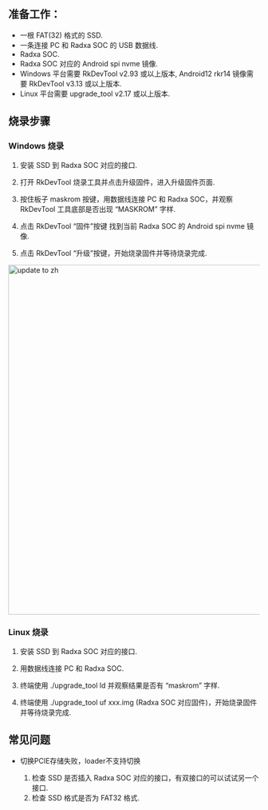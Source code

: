 
## 准备工作：

- 一根 FAT(32) 格式的 SSD.
- 一条连接 PC 和 Radxa SOC 的 USB 数据线.
- Radxa SOC.
- Radxa SOC 对应的 Android spi nvme 镜像.
- Windows 平台需要 RkDevTool v2.93 或以上版本, Android12 rkr14 镜像需要 RkDevTool v3.13 或以上版本.
- Linux 平台需要 upgrade_tool v2.17 或以上版本.

## 烧录步骤

### Windows 烧录

1. 安装 SSD 到 Radxa SOC 对应的接口.

2. 打开 RkDevTool 烧录工具并点击升级固件，进入升级固件页面.

3. 按住板子 maskrom 按键，用数据线连接 PC 和 Radxa SOC，并观察 RkDevTool 工具底部是否出现 “MASKROM” 字样.

4. 点击 RkDevTool “固件”按键 找到当前 Radxa SOC 的 Android spi nvme 镜像.

5. 点击 RkDevTool “升级”按键，开始烧录固件并等待烧录完成.

<img
  src="/img/rock5itx/rock5itx_android_update_zh.webp"
  width="700"
  alt="update to zh"
/>

### Linux 烧录

1. 安装 SSD 到 Radxa SOC 对应的接口.

2. 用数据线连接 PC 和 Radxa SOC.

3. 终端使用 ./upgrade_tool ld 并观察结果是否有 “maskrom” 字样.

4. 终端使用 ./upgrade_tool uf xxx.img (Radxa SOC 对应固件)，开始烧录固件并等待烧录完成.

## 常见问题

- 切换PCIE存储失败，loader不支持切换

  1. 检查 SSD 是否插入 Radxa SOC 对应的接口，有双接口的可以试试另一个接口.
  2. 检查 SSD 格式是否为 FAT32 格式.
